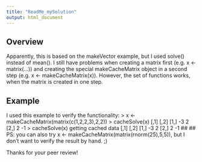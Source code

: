 ```yaml
---
title: "ReadMe_mySolution"
output: html_document
---
```

## Overview

Apparently, this is based on the makeVector example, but I used solve() instead of mean().
I still have problems when creating a matrix first (e.g. x <- matrix(...)) and creating 
the special makeCacheMatrix object in a second step (e.g. x <- makeCacheMatrix(x)).
However, the set of functions works, when the matrix is created in one step.

## Example
I used this example to verify the functionality:
> x <- makeCacheMatrix(matrix(c(1,2,2,3),2,2))
> cacheSolve(x)
      [,1] [,2]
[1,]   -3    2
[2,]    2   -1
> cacheSolve(x)
getting cached data
      [,1] [,2]
[1,]   -3    2
[2,]    2   -1
##
##
PS: you can also try x <- makeCacheMatrix(matrix(rnorm(25),5,5)), but I don't want to verify the result by hand. ;)

Thanks for your peer review!
